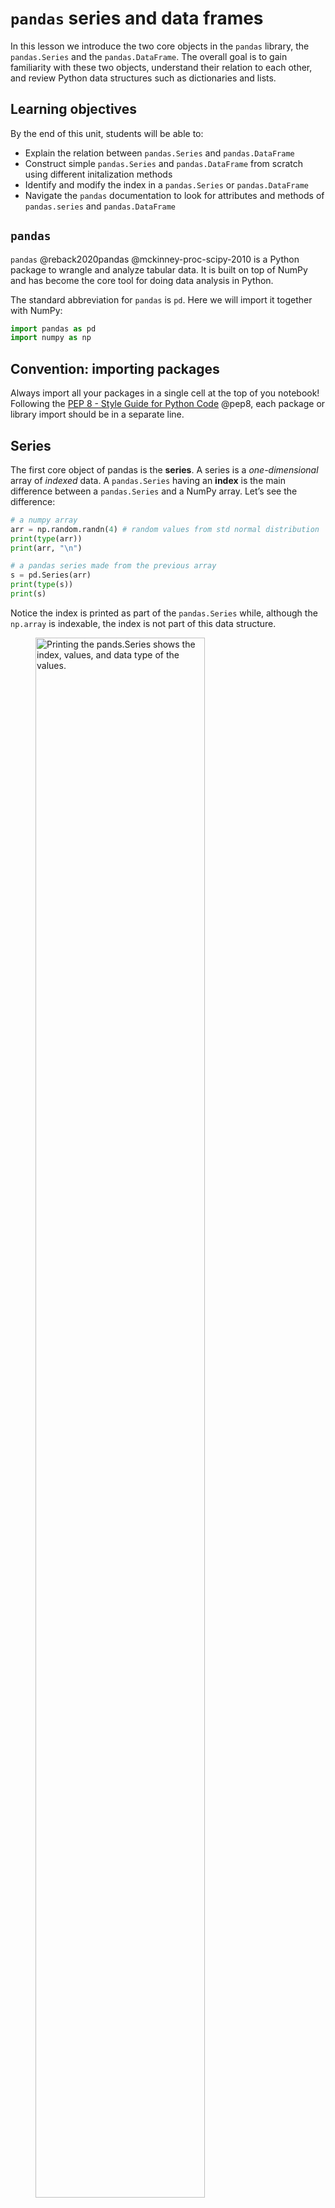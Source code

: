 # `pandas` series and data frames

In this lesson we introduce the two core objects in the `pandas` library, the `pandas.Series` and the `pandas.DataFrame`. 
The overall goal is to gain familiarity with these two objects, understand their relation to each other, and review Python data structures such as dictionaries and lists.

## Learning objectives 
By the end of this unit, students will be able to:

- Explain the relation between `pandas.Series` and `pandas.DataFrame`
- Construct simple `pandas.Series` and `pandas.DataFrame` from scratch using different initalization methods 
- Identify and modify the index in a `pandas.Series` or `pandas.DataFrame`
- Navigate the `pandas` documentation to look for attributes and methods of `pandas.series` and `pandas.DataFrame`

## `pandas`

`pandas` @reback2020pandas @mckinney-proc-scipy-2010 is a Python package to wrangle and analyze tabular data. It is built on top of NumPy and has become the core tool for doing data analysis in Python. 

The standard abbreviation for `pandas` is `pd`. Here we will import it together with NumPy:

```python
import pandas as pd
import numpy as np
```

::: {.callout-caution}
## Convention: importing packages
Always import all your packages in a single cell at the top of you notebook! Following the [PEP 8 - Style Guide for Python Code](https://peps.python.org/pep-0008/#imports) @pep8, each package or library import should be in a separate line. 
:::
<!--
There is so much to learn about `pandas`. While we won't be able to cover every single functionality of this package in the next three lecutres, the goal is to get you started with the basic tools for data wrangling and give you a solid basis on which you can explore further. 
-->
## Series

The first core object of pandas is the **series**. 
A series is a *one-dimensional* array of *indexed* data. A `pandas.Series` having an **index** is the main difference between a `pandas.Series` and a NumPy array. Let's see the difference:

```python
# a numpy array
arr = np.random.randn(4) # random values from std normal distribution
print(type(arr))
print(arr, "\n")

# a pandas series made from the previous array
s = pd.Series(arr)
print(type(s))
print(s)
```

Notice the index is printed as part of the `pandas.Series` while, although the `np.array` is indexable, the index is not part of this data structure.

![Printing the `pands.Series` shows the index, values, and data type of the values.](/book/images/lesson-2/series-parts.png){width=80%}

### Creating a `pandas.Series`

The basic method to create a `pandas.Series` is to call

``` python
s = pd.Series(data, index=index)
```

The `data` parameter can be:

- a list or NumPy array,
- a Python dictionary, or 
- a single number, boolean (`True`/`False`), or string.

The `index` parameter is optional, if we wish to include it, it must be a list of list of indices of the same length as data. 

#### Example: Creating a `pandas.Series` from a NumPy array
Let's create a `pandas.Series` from a NumPy array. To use this method we need to pass a NumPy array (or a list of objects that can be converted to NumPy types) as `data`. Here, we will also include the list `[2023, 2024, 2025]` to be used as an index:

```python
# a series from a numpy array 
pd.Series(np.arange(3), index=[2023, 2024, 2025])
```

#### Example: Creating a `pandas.Series` from a list
 Here we create a `pandas.Series` from a list of strings. Remember that the `index` parameter is optional. If we don't include it, the default is to make the index equal to `[0,...,len(data)-1]`. For example:

```python
# a series from a list of strings with default index
pd.Series(['EDS 220', 'EDS 222', 'EDS 223', 'EDS 242'])
```

#### Example: Creating a `pandas.Series` from a dictionary
Recall that a dictionary is a set of key-value pairs. If we create a `pandas.Series` via a dictionary the keys will become the index and the values the corresponding data.

```python
# construct dictionary
d = {'key_0':2, 'key_1':'3', 'key_2':5}

# initialize a series using a dictionary
pd.Series(d)
```

:::{.callout-note}
## `dtype: object`
Notice that in this and the previous example the data type of the values in the series is `object`. This data type in `pandas` *usually* indicates that the series is made up of strings. However, we can see in this example that the `object` data type can also indicate a mix of strings *and* numbers. 
:::

#### Example: Creating a `pandas.Series` from a single value
If we only provide a single number, boolean, or string as the data for the series, we need to provide an index. The value will be repeated to match the length of the index. Here, we create a series from a single float number with an index given by a list of strings:

```python
pd.Series(3.0, index = ['A', 'B', 'C'])
```



### Simple operations

Arithmetic operations work on series and so most NumPy functions. For example:

```python
# define a series
s = pd.Series([98,73,65],index=['Andrea', 'Beth', 'Carolina'])

# divide each element in series by 10
print(s /10, '\n')

# take the exponential of each element in series
print(np.exp(s), '\n')

# original series is unchanged
print(s)

```

We can also produce new `pandas.Series` with `True`/`False` values indicating whether the elements in a series satisfy a condition or not:

```python
s > 70
```

This kind of simple conditions on `pandas.Series` will be key when we are selecting data from data frames.

<!-- TO DO: ADD COMPARING VALUES OF A SERIES -->

### Identifying missing values
In `pandas` we can represent a missing or NA value with the float value `numpy.nan`, which stands for "not a number". Let's construct a small series with some NA values represented this way:

```python
# series with NAs in it
s = pd.Series([1, 2, np.nan, 4, np.nan])
s
```
Notice the data type of the values it he series is still `float64`. 

The [`hasnans` attribute](https://pandas.pydata.org/docs/reference/api/pandas.Series.hasnans.html) for a `pandas.Series` returns `True` if there are any `np.nan` values in it and false otherwise:

```python
# check if series has NAs
s.hasnans
```

After detecting there are `np.nan` values, we might be intersted in knowing which elements in the series are NAs. We can do this using the [`isna` method](https://pandas.pydata.org/docs/reference/api/pandas.Series.isna.html):

```python
s.isna()
```

The ouput is a `pandas.Series` of boolean values indicating if an element in the row at the given index is `np.nan` (`True` = is `np.nan`) or not (`False` = not `np.nan`).

:::{.callout-tip}
## Check-In
Create a small series then use duplicated.

[`pandas` documentation](https://pandas.pydata.org/docs/reference/api/pandas.Series.html)
:::

There's much more to say about `pandas.Series`, but this is enought to get us going. At this point, we mainly want to know about `pandas.Series` because `pandas.Series` are the columns of `pandas.DataFrame`s.

<!--
::: {.callout-caution}
## slicing with `loc`
Notice that when use slicing with `loc` we get both the start *and the end* of the indices we indicated. This is different to slicing in numpy arrays or lists where we do not get the element at the end of the slice. Compare the following:

```python
x = [0, 1, 2, 3, 4, 5, 6, 7, 8, 9]
print(x)

# slicing will return elements at indices 2 trhough 4 (inclusive)
x[2:5]
```

```python
# define a np array with integers from 0 to 9
y = np.arange(10)
print(y)

# slicing will return elements at indices 2 trhough 4 (inclusive)
y[2:5]
```

```python
 z = pd.Series(y)
 print(z)

# slicing will return elements with index labels 2 through 5 (inclusive)
 z.loc[2:5]
```
::: 
-->

## Data frames

The `pandas.DataFrame` is the most used `pandas` object. It represents tabular data and we can think of it as a spreadhseet. Each column of a `pandas.DataFrame` is a `pandas.Series`. 

### Creating a `pandas.DataFrame`
There are [many ways of creating a `pandas.DataFrame`](https://pandas.pydata.org/docs/user_guide/dsintro.html#dataframe). 

We already mentioned each column of a `pandas.DataFrame` is a `pandas.Series`. In fact, the `pandas.DataFrame` is a dictionary of `pandas.Series`, with each column name being the key and the column values being the key's value. Thus, we can create a `pandas.DataFrame` in this way:

```python
# initialize dictionary with columns' data 
d = {'col_name_1' : pd.Series(np.arange(3)),
     'col_name_2' : pd.Series([3.1, 3.2, 3.3]),
     }

# create data frame
df = pd.DataFrame(d)
df
``` 

We can change the index and column names by changing the `index` and `columns` attributes in the data frame. 

```python
# print original index
print(df.index)

# change the index
df.index = ['a','b','c']
df
```

```python
# print original column names
print(df.columns)

# change column names 
df.columns = ['C1','C2']
df
```

